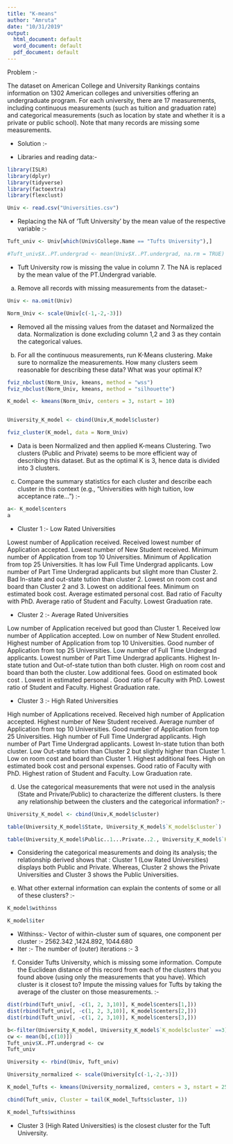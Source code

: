 ---
title: "K-means"
author: "Amruta"
date: "10/31/2019"
output:
  html_document: default
  word_document: default
  pdf_document: default
---

Problem :-

The dataset on American College and University Rankings contains information on 1302 American colleges and universities offering an undergraduate program. For each university, there are 17 measurements, including continuous measurements (such as tuition and graduation rate) and categorical measurements (such as location by state and whether it is a private or public school).
Note that many records are missing some measurements. 

* Solution :-

* Libraries and reading data:-

```{r}

library(ISLR)
library(dplyr)
library(tidyverse)
library(factoextra)
library(flexclust)

Univ <- read.csv("Universities.csv")

```

* Replacing the NA of 'Tuft University' by the mean value of the respective variable :-

```{r}

Tuft_univ <- Univ[which(Univ$College.Name == "Tufts University"),]

#Tuft_univ$X..PT.undergrad <- mean(Univ$X..PT.undergrad, na.rm = TRUE)

```
* Tuft University row is missing the value in column 7. The NA is replaced by the mean value of the PT.Undergrad variable. 


(a) Remove all records with missing measurements from the dataset:-

```{r}

Univ <- na.omit(Univ)

Norm_Univ <- scale(Univ[c(-1,-2,-3)])

```
* Removed all the missing values from the dataset and Normalized the data. Normalization is done excluding column 1,2 and 3 as they contain the categorical values.


(b) For all the continuous measurements, run K-Means clustering. Make sure to normalize the measurements. How many clusters seem reasonable for describing these data? What was your optimal K?

```{r}

fviz_nbclust(Norm_Univ, kmeans, method = "wss")
fviz_nbclust(Norm_Univ, kmeans, method = "silhouette")

K_model <- kmeans(Norm_Univ, centers = 3, nstart = 10)


University_K_model <- cbind(Univ,K_model$cluster)

fviz_cluster(K_model, data = Norm_Univ)

```

* Data is been Normalized and then applied K-means Clustering. Two clusters (Public and Private) seems to be more efficient way of describing this dataset. But as the optimal K is 3, hence data is divided into 3 clusters. 


(c) Compare the summary statistics for each cluster and describe each cluster in this context (e.g., “Universities with high tuition, low acceptance rate...”) :-

```{r}
a<- K_model$centers
a

```

* Cluster 1 :- Low Rated Universities

Lowest number of Application received.
Received lowest number of Application accepted.
Lowest number of New Student received.
Minimum number of Application from top 10 Universities.
Minimum of Application from top 25 Universities.
It has low Full Time Undergrad applicants.
Low number of Part Time Undergrad applicants but slight more than Cluster 2.
Bad In-state and out-state tution than cluster 2.
Lowest on room cost and board than Cluster 2 and 3.
Lowest on additional fees.
Minimum on estimated book cost.
Average estimated personal cost.
Bad ratio of Faculty with PhD.
Average ratio of Student and Faculty.
Lowest Graduation rate.


* Cluster 2 :- Average Rated Universities

Low number of Application received but good than Cluster 1.
Received low number of Application accepted.
Low on number of New Student enrolled.
Highest number of Application from top 10 Universities.
Good number of Application from top 25 Universities.
Low number of Full Time Undergrad applicants.
Lowest number of Part Time Undergrad applicants.
Highest In-state tution and Out-of-state tution than both cluster.
High on room cost and board than both the cluster.
Low additional fees.
Good on estimated book cost .
Lowest in estimated personal .
Good ratio of Faculty with PhD.
Lowest ratio of Student and Faculty.
Highest Graduation rate.


* Cluster 3 :- High Rated Universities

High number of Applications received.
Received high number of Application accepted.
Highest number of New Student received.
Average number of Application from top 10 Universities.
Good number of Application from top 25 Universities.
High number of Full Time Undergrad applicants.
High number of Part Time Undergrad applicants.
Lowest In-state tution than both cluster.
Low Out-state tution than Cluster 2 but slightly higher than Cluster 1.
Low on room cost and board than Cluster 1.
Highest additional fees.
High on estimated book cost and personal expenses.
Good ratio of Faculty with PhD.
Highest ration of Student and Faculty.
Low Graduation rate.


(d)	Use the categorical measurements that were not used in the analysis (State and Private/Public) to characterize the different clusters. Is there any relationship between the clusters and the categorical information? :-
                                            
```{r}

University_K_model <- cbind(Univ,K_model$cluster)

table(University_K_model$State, University_K_model$`K_model$cluster`)

table(University_K_model$Public..1...Private..2., University_K_model$`K_model$cluster`)

```
* Considering the categorical measurements and doing its analysis; the relationship derived shows that : Cluster 1 (Low Rated Universities) displays both Public and Private. Whereas, Cluster 2 shows the Private Universities and Cluster 3 shows the Public Universities. 


(e)	What other external information can explain the contents of some or all of these clusters? :-

```{r}

K_model$withinss

K_model$iter

```
* Withinss:- Vector of within-cluster sum of squares, one component per cluster :- 2562.342 ,1424.892, 1044.680
* Iter :- The number of (outer) iterations :- 3


(f)	Consider Tufts University, which is missing some information. Compute the Euclidean distance of this record from each of the clusters that you found above (using only the measurements that you have). Which cluster is it closest to? Impute the missing values for Tufts by taking the average of the cluster on those measurements. :-

```{r}
dist(rbind(Tuft_univ[, -c(1, 2, 3,10)], K_model$centers[1,]))
dist(rbind(Tuft_univ[, -c(1, 2, 3,10)], K_model$centers[2,]))
dist(rbind(Tuft_univ[, -c(1, 2, 3,10)], K_model$centers[3,]))
```

```{r}
b<-filter(University_K_model, University_K_model$`K_model$cluster` ==3)
cw <- mean(b[,c(10)])
Tuft_univ$X..PT.undergrad <- cw
Tuft_univ
```

```{r}

University <- rbind(Univ, Tuft_univ)

University_normalized <- scale(University[c(-1,-2,-3)])

K_model_Tufts <- kmeans(University_normalized, centers = 3, nstart = 25)

cbind(Tuft_univ, Cluster = tail(K_model_Tufts$cluster, 1))

K_model_Tufts$withinss

```

* Cluster 3 (High Rated Universities) is the closest cluster for the Tuft University. 